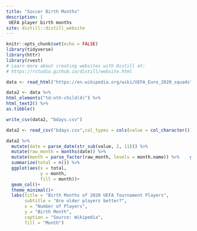 ```yaml
---
title: "Soccer Birth Months"
description: |
 UEFA player birth months
site: distill::distill_website
---
```


```r
knitr::opts_chunk$set(echo = FALSE)
library(tidyverse)
library(httr)
library(rvest)
# Learn more about creating websites with Distill at:
# https://rstudio.github.io/distill/website.html

data <- read_html("https://en.wikipedia.org/wiki/UEFA_Euro_2020_squads")

data2 <- data %>% 
html_elements("td:nth-child(4)") %>% 
html_text2() %>% 
as.tibble()

write_csv(data2, "bdays.csv")

data2 <- read_csv("bdays.csv",col_types = cols(value = col_character()))

data2 %>%
  mutate(date = parse_date(str_sub(value, 2, 11))) %>%   
  mutate(raw_month = months(date)) %>% 
  mutate(month = parse_factor(raw_month, levels = month.name)) %>%    group_by(month) %>%  
  summarize(total = n()) %>% 
  ggplot(aes(x = total,
             y = month,
             fill = month))+
  geom_col()+
  theme_minimal()+
  labs(title = "Birth Months of 2020 UEFA Tournament Players",
       subtitle = "Are older players better?",
       x = "Number of Players",
       y = "Birth Month",
       caption = "Source: Wikipedia",
       fill = "Month")
```

